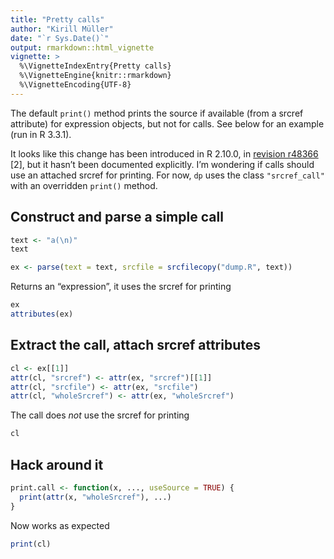 ```yaml
---
title: "Pretty calls"
author: "Kirill Müller"
date: "`r Sys.Date()`"
output: rmarkdown::html_vignette
vignette: >
  %\VignetteIndexEntry{Pretty calls}
  %\VignetteEngine{knitr::rmarkdown}
  %\VignetteEncoding{UTF-8}
---
```


The default `print()` method prints the source if available (from a srcref attribute) for expression objects, but not for calls. See below for an example (run in R 3.3.1).

It looks like this change has been introduced in R 2.10.0, in [revision r48366](https://github.com/wch/r-source/commit/107f16133e3db7#diff-12de104c9320556f0e99da345c6fb259L650) [2], but it hasn't been documented explicitly. I'm wondering if calls should use an attached srcref for printing. For now, `dp` uses the class `"srcref_call"` with an overridden `print()` method.


## Construct and parse a simple call

```r
text <- "a(\n)"
text

ex <- parse(text = text, srcfile = srcfilecopy("dump.R", text))
```

Returns an "expression", it uses the srcref for printing

```r
ex
attributes(ex)
```

## Extract the call, attach srcref attributes

```r
cl <- ex[[1]]
attr(cl, "srcref") <- attr(ex, "srcref")[[1]]
attr(cl, "srcfile") <- attr(ex, "srcfile")
attr(cl, "wholeSrcref") <- attr(ex, "wholeSrcref")
```

The call does *not* use the srcref for printing

```r
cl
```

## Hack around it

```r
print.call <- function(x, ..., useSource = TRUE) {
  print(attr(x, "wholeSrcref"), ...)
}
```

Now works as expected

```r
print(cl)
```
